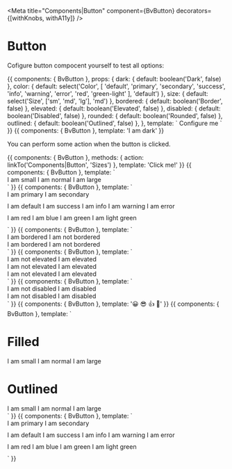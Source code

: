 

<Meta title="Components|Button" component={BvButton} decorators={[withKnobs, withA11y]} />

# Button

<Props of={BvButton} />

Cofigure button compocent yourself to test all options:

<Preview>
  <Story name="Example">
    {{
      components: { BvButton },
      props: {
        dark: {
          default: boolean('Dark', false)
        },
        color: {
          default: select('Color', [
            'default',
            'primary',
            'secondary',
            'success',
            'info',
            'warning',
            'error',
            'red',
            'green-light'
          ], 'default')
        },
        size: {
          default: select('Size', ['sm', 'md', 'lg'], 'md')
        },
        bordered: {
          default: boolean('Border', false)
        },
        elevated: {
          default: boolean('Elevated', false)
        },
        disabled: {
          default: boolean('Disabled', false)
        },
        rounded: {
          default: boolean('Rounded', false)
        },
        outlined: {
          default: boolean('Outlined', false)
        },
      },
      template: `
        <BvButton
          :dark="dark"
          :color="color"
          :size="size"
          :bordered="bordered"
          :elevated="elevated"
          :disabled="disabled"
          :rounded="rounded"
          :outlined="outlined"
        >
          Configure me
        </BvButton>
      `
    }}
  </Story>
</Preview>

<Preview>
  <Story name="Dark">
    {{
      components: { BvButton },
      template: '<BvButton dark>I am dark</BvButton>'
    }}
  </Story>
</Preview>

You can perform some action when the button is clicked.

<Preview>
  <Story name="With click event">
    {{
      components: { BvButton },
      methods: {
        action: linkTo('Components|Button', 'Sizes') 
      },
      template: '<BvButton @click="action">Click me!</BvButton>'
    }}
  </Story>
</Preview>

<Preview>
  <Story name="Sizes">
    {{
      components: { BvButton },
      template: `
        <div>
          <BvButton size="sm">I am small</BvButton>
          <BvButton size="md">I am normal</BvButton>
          <BvButton size="lg">I am large</BvButton>
        </div>
      `
    }}
  </Story>
</Preview>

<Preview>
  <Story name="Colors">
    {{
      components: { BvButton },
      template: `
        <div>
          <div style="margin-bottom: 10px;">
            <BvButton color="primary">I am primary</BvButton>
            <BvButton color="secondary">I am secondary</BvButton>
          </div>
          <div style="margin-bottom: 10px;">
            <BvButton>I am default</BvButton>
            <BvButton color="success">I am success</BvButton>
            <BvButton color="info">I am info</BvButton>
            <BvButton color="warning">I am warning</BvButton>
            <BvButton color="error">I am error</BvButton>
          </div>
          <div style="margin-bottom: 10px;">
            <BvButton color="red">I am red</BvButton>
            <BvButton color="blue">I am blue</BvButton>
            <BvButton color="green">I am green</BvButton>
            <BvButton color="green-light">I am light green</BvButton>
          </div>
        </div>
      `
    }}
  </Story>
</Preview>

<Preview>
  <Story name="Border">
    {{
      components: { BvButton },
      template: `
        <div>
          <div>
            <BvButton bordered>I am bordered</BvButton>
            <BvButton>I am not bordered</BvButton>
          </div>
          <div>
            <BvButton color="primary" bordered>I am bordered</BvButton>
            <BvButton color="primary">I am not bordered</BvButton>
          </div>
        </div>
      `
    }}
  </Story>
</Preview>

<Preview>
  <Story name="Elevation">
    {{
      components: { BvButton },
      template: `
        <div>
          <div>
            <BvButton>I am not elevated</BvButton>
            <BvButton elevated>I am elevated</BvButton>
          </div>
          <div>
            <BvButton color="primary">I am not elevated</BvButton>
            <BvButton color="primary" elevated>I am elevated</BvButton>
          </div>
          <div>
            <BvButton color="secondary">I am not elevated</BvButton>
            <BvButton color="secondary" elevated>I am elevated</BvButton>
          </div>
        </div>
      `
    }}
  </Story>
</Preview>

<Preview>
  <Story name="Disable">
    {{
      components: { BvButton },
      template: `
        <div>
          <div>
            <BvButton>I am not disabled</BvButton>
            <BvButton disabled>I am disabled</BvButton>
          </div>
          <div>
            <BvButton color="primary">I am not disabled</BvButton>
            <BvButton color="primary" disabled>I am disabled</BvButton>
          </div>
        </div>
      `
    }}
  </Story>
</Preview>

<Preview>
  <Story name="With emoji">
    {{
      components: { BvButton },
      template: '<BvButton>😀 😎 👍 💯</BvButton>'
    }}
  </Story>
</Preview>

<Preview>
  <Story name="Rounded">
    {{
      components: { BvButton },
      template: `
        <div>
          <h1>Filled</h1>
          <div>
            <BvButton rounded color="primary" size="sm">I am small</BvButton>
            <BvButton rounded color="primary" size="md">I am normal</BvButton>
            <BvButton rounded color="primary" size="lg">I am large</BvButton>
          </div>
          <h1>Outlined</h1>
          <div>
            <BvButton rounded color="primary" outlined size="sm">I am small</BvButton>
            <BvButton rounded color="primary" outlined size="md">I am normal</BvButton>
            <BvButton rounded color="primary" outlined size="lg">I am large</BvButton>
          </div>
        </div>
      `
    }}
  </Story>
</Preview>

<Preview>
  <Story name="Outlined">
    {{
      components: { BvButton },
      template: `
        <div>
          <div style="margin-bottom: 10px;">
            <BvButton outlined color="primary">I am primary</BvButton>
            <BvButton outlined color="secondary">I am secondary</BvButton>
          </div>
          <div style="margin-bottom: 10px;">
            <BvButton outlined>I am default</BvButton>
            <BvButton outlined color="success">I am success</BvButton>
            <BvButton outlined color="info">I am info</BvButton>
            <BvButton outlined color="warning">I am warning</BvButton>
            <BvButton outlined color="error">I am error</BvButton>
          </div>
          <div style="margin-bottom: 10px;">
            <BvButton outlined color="red">I am red</BvButton>
            <BvButton outlined color="blue">I am blue</BvButton>
            <BvButton outlined color="green">I am green</BvButton>
            <BvButton outlined color="green-light">I am light green</BvButton>
          </div>
        </div>
      `
    }}
  </Story>
</Preview>
